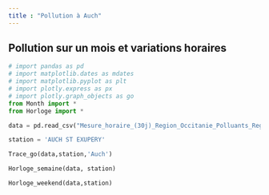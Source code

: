 ```yaml
---
title : "Pollution à Auch"
---
```


## Pollution sur un mois et variations horaires

```python
# import pandas as pd
# import matplotlib.dates as mdates
# import matplotlib.pyplot as plt
# import plotly.express as px
# import plotly.graph_objects as go
from Month import *
from Horloge import *

data = pd.read_csv("Mesure_horaire_(30j)_Region_Occitanie_Polluants_Reglementaires.csv")

station = 'AUCH ST EXUPERY'

Trace_go(data,station,'Auch')

Horloge_semaine(data, station)

Horloge_weekend(data,station)

```
